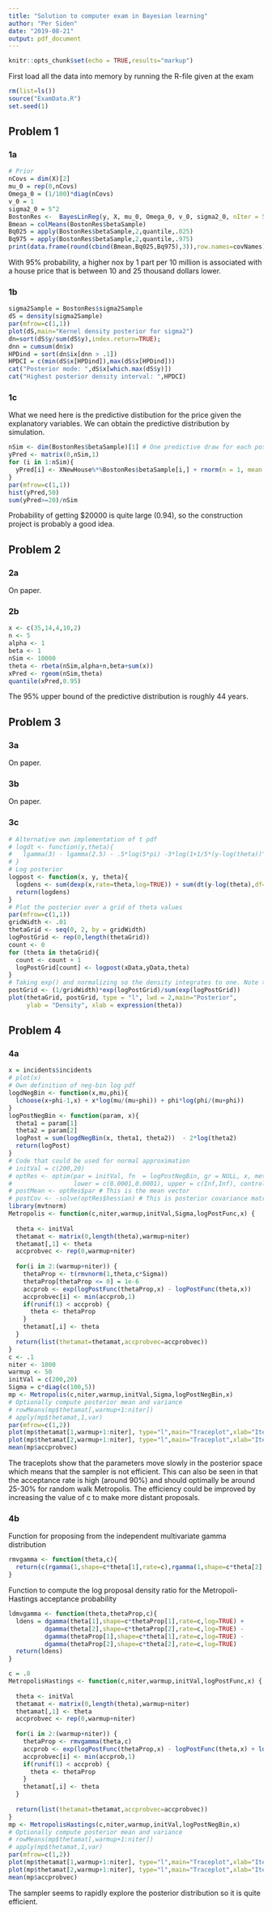 ---
title: "Solution to computer exam in Bayesian learning"
author: "Per Siden"
date: "2019-08-21"
output: pdf_document
---

```{r setup, include=FALSE}
knitr::opts_chunk$set(echo = TRUE,results="markup")
```

First load all the data into memory by running the R-file given at the exam
```{r}
rm(list=ls())
source("ExamData.R")
set.seed(1)
```

## Problem 1

### 1a
```{r}
# Prior
nCovs = dim(X)[2]
mu_0 = rep(0,nCovs)
Omega_0 = (1/100)*diag(nCovs)
v_0 = 1
sigma2_0 = 5^2  
BostonRes <-  BayesLinReg(y, X, mu_0, Omega_0, v_0, sigma2_0, nIter = 5000)
Bmean = colMeans(BostonRes$betaSample)
Bq025 = apply(BostonRes$betaSample,2,quantile,.025)
Bq975 = apply(BostonRes$betaSample,2,quantile,.975)
print(data.frame(round(cbind(Bmean,Bq025,Bq975),3)),row.names=covNames)
```

With 95% probability, a higher nox by 1 part per 10 million is associated with a house price that is between 10 and 25 thousand dollars lower.

### 1b
```{r}
sigma2Sample = BostonRes$sigma2Sample
dS = density(sigma2Sample)
par(mfrow=c(1,1))
plot(dS,main="Kernel density posterior for sigma2")
dn=sort(dS$y/sum(dS$y),index.return=TRUE);
dnn = cumsum(dn$x)
HPDind = sort(dn$ix[dnn > .1])
HPDCI = c(min(dS$x[HPDind]),max(dS$x[HPDind]))
cat("Posterior mode: ",dS$x[which.max(dS$y)])
cat("Highest posterior density interval: ",HPDCI)
```

### 1c
What we need here is the predictive distibution for the price given the explanatory variables. We can obtain the predictive distribution by simulation.
```{r}
nSim <- dim(BostonRes$betaSample)[1] # One predictive draw for each posterior parameter draw
yPred <- matrix(0,nSim,1)
for (i in 1:nSim){
  yPred[i] <- XNewHouse%*%BostonRes$betaSample[i,] + rnorm(n = 1, mean = 0, sd = sqrt(BostonRes$sigma2Sample[i]))
}
par(mfrow=c(1,1))
hist(yPred,50)
sum(yPred>=20)/nSim 
```
Probability of getting $20000 is quite large (0.94), so the construction project is probably a good idea.

## Problem 2

### 2a

On paper.

### 2b
```{r}
x <- c(35,14,4,10,2)
n <- 5
alpha <- 1
beta <- 1
nSim <- 10000
theta <- rbeta(nSim,alpha+n,beta+sum(x))
xPred <- rgeom(nSim,theta)
quantile(xPred,0.95)
```

The 95% upper bound of the predictive distribution is roughly 44 years.

## Problem 3

### 3a

On paper.

### 3b

On paper.

### 3c

```{r}
# Alternative own implementation of t pdf
# logdt <- function(y,theta){
#   lgamma(3) - lgamma(2.5) - .5*log(5*pi) -3*log(1+1/5*(y-log(theta))^2)
# }
# Log posterior
logpost <- function(x, y, theta){
  logdens <- sum(dexp(x,rate=theta,log=TRUE)) + sum(dt(y-log(theta),df=5,log=TRUE)) + dgamma(theta,shape=3,rate=2,log=TRUE)
  return(logdens)
}
# Plot the posterior over a grid of theta values
par(mfrow=c(1,1))
gridWidth <- .01
thetaGrid <- seq(0, 2, by = gridWidth)
logPostGrid <- rep(0,length(thetaGrid))
count <- 0
for (theta in thetaGrid){
  count <- count + 1
  logPostGrid[count] <- logpost(xData,yData,theta)
}
# Taking exp() and normalizing so the density integrates to one. Note the (1/gridWidth) factor.
postGrid <- (1/gridWidth)*exp(logPostGrid)/sum(exp(logPostGrid))
plot(thetaGrid, postGrid, type = "l", lwd = 2,main="Posterior", 
     ylab = "Density", xlab = expression(theta))
```

## Problem 4

### 4a

```{r}
x = incidents$incidents
# plot(x)
# Own definition of neg-bin log pdf
logdNegBin <- function(x,mu,phi){
  lchoose(x+phi-1,x) + x*log(mu/(mu+phi)) + phi*log(phi/(mu+phi))
}
logPostNegBin <- function(param, x){
  theta1 = param[1]
  theta2 = param[2]
  logPost = sum(logdNegBin(x, theta1, theta2))  - 2*log(theta2)
  return(logPost)
}
# Code that could be used for normal approximation
# initVal = c(200,20)
# optRes <- optim(par = initVal, fn  = logPostNegBin, gr = NULL, x, method = c("L-BFGS-B"),
#                 lower = c(0.0001,0.0001), upper = c(Inf,Inf), control = list(fnscale = -1), hessian = TRUE)
# postMean <- optRes$par # This is the mean vector
# postCov <- -solve(optRes$hessian) # This is posterior covariance matrix
library(mvtnorm)
Metropolis <- function(c,niter,warmup,initVal,Sigma,logPostFunc,x) {
  
  theta <- initVal
  thetamat <- matrix(0,length(theta),warmup+niter)
  thetamat[,1] <- theta
  accprobvec <- rep(0,warmup+niter)
  
  for(i in 2:(warmup+niter)) {
    thetaProp <- t(rmvnorm(1,theta,c*Sigma))
    thetaProp[thetaProp <= 0] = 1e-6
    accprob <- exp(logPostFunc(thetaProp,x) - logPostFunc(theta,x))
    accprobvec[i] <- min(accprob,1)
    if(runif(1) < accprob) {
      theta <- thetaProp
    } 
    thetamat[,i] <- theta
  }
  return(list(thetamat=thetamat,accprobvec=accprobvec))
}
c <- .1
niter <- 1000
warmup <- 50
initVal = c(200,20)
Sigma = c*diag(c(100,5))
mp <- Metropolis(c,niter,warmup,initVal,Sigma,logPostNegBin,x)
# Optionally compute posterior mean and variance
# rowMeans(mp$thetamat[,warmup+1:niter])
# apply(mp$thetamat,1,var)
par(mfrow=c(1,2))
plot(mp$thetamat[1,warmup+1:niter], type="l",main="Traceplot",xlab="Iteration",ylab="mu")
plot(mp$thetamat[2,warmup+1:niter], type="l",main="Traceplot",xlab="Iteration",ylab="phi")
mean(mp$accprobvec)
```
The traceplots show that the parameters move slowly in the posterior space which means that the sampler is not efficient. This can also be seen in that the acceptance rate is high (around 90%) and should optimally be around 25-30% for random walk Metropolis. The efficiency could be improved by increasing the value of c to make more distant proposals.

### 4b

Function for proposing from the independent multivariate gamma distribution
```{r}
rmvgamma <- function(theta,c){
  return(c(rgamma(1,shape=c*theta[1],rate=c),rgamma(1,shape=c*theta[2],rate=c)))
}
```

Function to compute the log proposal density ratio for the Metropoli-Hastings acceptance probability
```{r}
ldmvgamma <- function(theta,thetaProp,c){
  ldens = dgamma(theta[1],shape=c*thetaProp[1],rate=c,log=TRUE) +
          dgamma(theta[2],shape=c*thetaProp[2],rate=c,log=TRUE) -
          dgamma(thetaProp[1],shape=c*theta[1],rate=c,log=TRUE) - 
          dgamma(thetaProp[2],shape=c*theta[2],rate=c,log=TRUE)
  return(ldens)
}
```

```{r}
c = .8
MetropolisHastings <- function(c,niter,warmup,initVal,logPostFunc,x) {
  
  theta <- initVal
  thetamat <- matrix(0,length(theta),warmup+niter)
  thetamat[,1] <- theta
  accprobvec <- rep(0,warmup+niter)
  
  for(i in 2:(warmup+niter)) {
    thetaProp <- rmvgamma(theta,c)
    accprob <- exp(logPostFunc(thetaProp,x) - logPostFunc(theta,x) + ldmvgamma(theta,thetaProp,c))
    accprobvec[i] <- min(accprob,1)
    if(runif(1) < accprob) {
      theta <- thetaProp
    } 
    thetamat[,i] <- theta
  }
  
  return(list(thetamat=thetamat,accprobvec=accprobvec))
}
mp <- MetropolisHastings(c,niter,warmup,initVal,logPostNegBin,x)
# Optionally compute posterior mean and variance
# rowMeans(mp$thetamat[,warmup+1:niter])
# apply(mp$thetamat,1,var)
par(mfrow=c(1,2))
plot(mp$thetamat[1,warmup+1:niter], type="l",main="Traceplot",xlab="Iteration",ylab="mu")
plot(mp$thetamat[2,warmup+1:niter], type="l",main="Traceplot",xlab="Iteration",ylab="phi")
mean(mp$accprobvec)
```
The sampler seems to rapidly explore the posterior distribution so it is quite efficient.